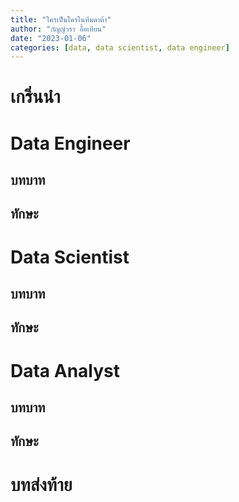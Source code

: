```yaml
---
title: "ใครเป็นใครในทีมดาต้า"
author: "กัญญ์วรา อื้อเทียน"
date: "2023-01-06"
categories: [data, data scientist, data engineer]
---
```


# เกริ่นนำ

# Data Engineer
## บทบาท
## ทักษะ

# Data Scientist
## บทบาท
## ทักษะ

# Data Analyst
## บทบาท
## ทักษะ

# บทส่งท้าย
